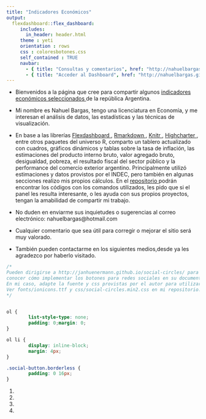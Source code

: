 ```yaml
---
title: "Indicadores Económicos"
output:
  flexdashboard::flex_dashboard:
     includes:
       in_header: header.html
     theme : yeti
     orientation : rows 
     css : coloresbotones.css
     self_contained : TRUE
     navbar:
       - { title: "Consultas y comentarios", href: "http://nahuelbargas.github.io/indeco/index.html", align: right}
       - { title: "Acceder al Dashboard", href: "http://nahuelbargas.github.io/indeco/indeco.html", align: left}
---
```




- Bienvenidos a la página que cree para compartir algunos  <a href="https://nahuelbargas.github.io/indeco/indeco.html"> indicadores económicos seleccionados </a>
de la república Argentina. 

- Mi nombre es Nahuel Bargas, tengo una licenciatura en Economía, y me 
interesan el análisis de datos, las estadísticas y 
las técnicas de visualización.


- En base a las librerías <a href="https://rstudio.github.io/flexdashboard"> Flexdashboard </a>,  <a href="http://rmarkdown.rstudio.com/"> Rmarkdown </a>, <a href="https://yihui.org/knitr/"> Knitr </a> ,  <a href="http://jkunst.com/highcharter/"> Highcharter </a> ,
entre otros paquetes del universo R, 
comparto un tablero actualizado con cuadros, gráficos dinámicos y 
tablas sobre la tasa de inflación, las estimaciones del producto interno bruto,
valor agregado bruto, desigualdad, pobreza, el resultado fiscal del sector público y la performance del comercio exterior 
argentino. 
Principalmente utilizó estimaciones y datos provistos por el INDEC, pero también en 
algunas secciones realizo mis propios cálculos. 
En el <a href="https://github.com/NahuelBargas/indeco"> repositorio <a/> podrán encontrar los códigos con los comandos utilizados, les pido que 
si el panel les resulta interesante, o les ayuda con sus propios proyectos, tengan la amabilidad de compartir mi trabajo.


- No duden en enviarme sus inquietudes o sugerencias al correo electrónico: nahuelbargas@hotmail.com  

- Cualquier comentario que sea útil para corregir o mejorar el sitio será muy valorado.

- También pueden contactarme en los siguientes medios,desde ya les agradezco por haberlo visitado.




```css

/*
Pueden dirigirse a http://janhuenermann.github.io/social-circles/ para 
conocer cómo implementar los botones para redes sociales en su documento.
En mi caso, adapte la fuente y css provistas por el autor para utilizar Ionicons.
Ver fonts/ionicons.ttf y css/social-circles.min2.css en mi repositorio.
*/


ol { 
        list-style-type: none;
        padding: 0;margin: 0;
}

ol li { 
        display: inline-block;
        margin: 4px;
}

.social-button.borderless {
        padding: 0 16px;
}


```


<ol>
	<li><a class="icon-linkedin social-button borderless" href="https://linkedin.com/in/nahuel-bargas/"></a></li>
    <li><a class="icon-twitter social-button borderless" href="https://twitter.com/Nahuel_Sef"></a></li>
	<li><a class="icon-github social-button borderless" href="https://github.com/NahuelBargas"></a></li>
    <li><a class="icon-telegram social-button borderless" href="https://telegram.me/Nahuel_Sef"></a></li>
</ol>

